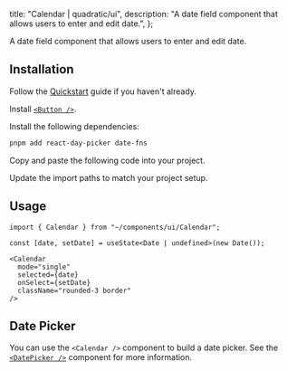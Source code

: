 
  title: "Calendar | quadratic/ui",
  description: "A date field component that allows users to enter and edit date.",
};

<Title>Calendar</Title>
<Description>A date field component that allows users to enter and edit date.</Description>
<ComponentPreview id="calendar" />

## Installation
<Steps>

<StepTitle>Follow the [Quickstart](/docs/getting-started/guides/quickstart) guide if you haven't already.</StepTitle>

<StepTitle>Install [`<Button />`](/docs/components/primitives/button#installation).</StepTitle>

<StepTitle>Install the following dependencies:</StepTitle>
<StepContent>
```bash
pnpm add react-day-picker date-fns
```
</StepContent>

<StepTitle>Copy and paste the following code into your project.</StepTitle>
<StepContent>
<FileSource id="calendar" />
</StepContent>

<StepTitle>Update the import paths to match your project setup.</StepTitle>

</Steps>

## Usage
```tsx
import { Calendar } from "~/components/ui/Calendar";
```

```tsx
const [date, setDate] = useState<Date | undefined>(new Date());
```

```tsx
<Calendar
  mode="single"
  selected={date}
  onSelect={setDate}
  className="rounded-3 border"
/>
```

## Date Picker
You can use the `<Calendar />` component to build a date picker. See the [`<DatePicker />`](/docs/components/composites/date-picker) component for more information.

<ComponentPreview id="datePicker" />

<Footer previousLabel="Button" previousHref="/docs/components/primitives/button" nextLabel="Callout" nextHref="/docs/components/primitives/callout" />
